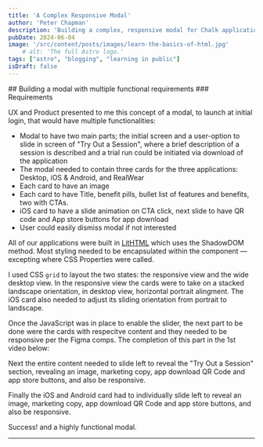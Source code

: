 ```yaml
---
title: 'A Complex Responsive Modal'
author: 'Peter Chapman'
description: 'Building a complex, responsive modal for Chalk application downloads.'
pubDate: 2024-06-04
image: '/src/content/posts/images/learn-the-basics-of-html.jpg'
    # alt: 'The full Astro logo.'
tags: ["astro", "blogging", "learning in public"]
isDraft: false
---
```



<Picture src={chalkOnboarding} alt="Onboarding Modal, Chalk" format="avif" width="660" />
## Building a modal with multiple functional requirements
### Requirements

UX and Product presented to me this concept of a modal, to launch at initial login, that would have multiple functionalities:
* Modal to have two main parts; the initial screen and a user-option to slide in screen of "Try Out a Session", where a brief description of a session is described and a trial run could be initiated via download of the application
* The modal needed to contain three cards for the three applications: Desktop, iOS &amp; Android, and RealWear
* Each card to have an image 
* Each card to have Title, benefit pills, bullet list of features and benefits, two with CTAs.
* iOS card to have a slide animation on CTA click, next slide to have QR code and App store buttons for app download
* User could easily dismiss modal if not interested

All of our applications were built in <span class="link">[LitHTML](https://lit.dev/)</span> which uses the ShadowDOM method. Most styling needed to be encapsulated within the component &mdash; excepting where CSS Properties were called. 

I used CSS `grid` to layout the two states: the responsive view and the wide desktop view. In the responsive view the cards were to take on a stacked landscape orientation, in desktop view, horizontal portrait alingment. The iOS card also needed to adjust its sliding orientation from portrait to landscape.

Once the JavaScript was in place to enable the slider, the next part to be done were the cards with respecitve content and they needed to be responsive per the Figma comps. The completion of this part in the 1st video below:

<div class="video-player" style="width: 760px">
    <YouTube id="https://youtube.com/shorts/CjriBcucnmU?feature=share" params="rel=0" />
</div>


Next the entire content needed to slide left to reveal the "Try Out a Session" section, revealing an image, marketing copy, app download QR Code and app store buttons, and also be responsive. 

<div class="video-player" style="width: 760px">
    <Vimeo id="https://vimeo.com/943059920?share=copy" />
</div>

Finally the iOS and Android card had to individually slide left to reveal an image, marketing copy, app download QR Code and app store buttons, and also be responsive.
<div class="video-player" style="width: 760px">
    <YouTube id="https://youtube.com/shorts/zIPXwlgiR5s?feature=share" params="rel=0" />
</div>

Success! and a highly functional modal.


---
